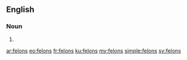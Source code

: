 ==English==

===Noun===
{{head|en|plural}}

# {{plural of|felon|lang=en}}

[[ar:felons]]
[[eo:felons]]
[[fr:felons]]
[[ku:felons]]
[[my:felons]]
[[simple:felons]]
[[sv:felons]]